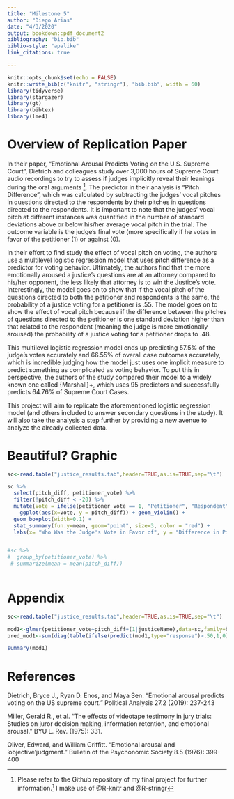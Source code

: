 ```yaml
---
title: "Milestone 5"
author: "Diego Arias"
date: "4/3/2020"
output: bookdown::pdf_document2
bibliography: "bib.bib"
biblio-style: "apalike"
link_citations: true

---
```


```r
knitr::opts_chunk$set(echo = FALSE)
knitr::write_bib(c("knitr", "stringr"), "bib.bib", width = 60)
library(tidyverse)
library(stargazer)
library(gt)
library(bibtex)
library(lme4)
```

# Overview of Replication Paper

In their paper, "Emotional Arousal Predicts Voting on the U.S. Supreme Court", Dietrich and colleagues study over 3,000 hours of Supreme Court audio recordings to try to assess if judges implicitly reveal their leanings during the oral arguments [^1]. The predictor in their analysis is “Pitch Difference”, which was calculated by subtracting the judges’ vocal pitches in questions directed to the respondents by their pitches in questions directed to the respondents. It is important to note that the judges’ vocal pitch at different instances was quantified in the number of standard deviations above or below his/her average vocal pitch in the trial. The outcome variable is the judge’s final vote (more specifically if he votes in favor of the petitioner (1) or against (0).

In their effort to find study the effect of vocal pitch on voting, the authors use a multilevel logistic regression model that uses pitch difference as a predictor for voting behavior. Ultimately, the authors find that the more emotionally aroused a justice’s questions are at an attorney compared to his/her opponent, the less likely that attorney is to win the Justice’s vote. Interestingly, the model goes on to show that if the vocal pitch of the questions directed to both the petitioner and respondents is the same, the probability of a justice voting for a petitioner is .55. The model goes on to show the effect of vocal pitch because if the difference between the pitches of questions directed to the petitioner is one standard deviation higher than that related to the respondent (meaning the judge is more emotionally aroused) the probability of a justice voting for a petitioner drops to .48.
	
This multilevel logistic regression model ends up predicting 57.5% of the judge’s votes accurately and 66.55% of overall case outcomes accurately, which is incredible judging how the model just uses one implicit measure to predict something as complicated as voting behavior. To put this in perspective, the authors of the study compared their model to a widely known one called {Marshall}+, which uses 95 predictors and successfully predicts 64.76% of Supreme Court Cases. 

This project will aim to replicate the aforementioned logistic regression model (and others included to answer secondary questions in the study). It will also take the analysis a step further by providing a new avenue to analyze the already collected data.

# Beautiful? Graphic

```r
sc<-read.table("justice_results.tab",header=TRUE,as.is=TRUE,sep="\t")

sc %>%
  select(pitch_diff, petitioner_vote) %>%
  filter(!pitch_diff < -20) %>%
  mutate(Vote = ifelse(petitioner_vote == 1, "Petitioner", "Respondent")) %>%
    ggplot(aes(x=Vote, y = pitch_diff)) + geom_violin() + 
  geom_boxplot(width=0.1) +
  stat_summary(fun.y=mean, geom="point", size=3, color = "red") +
  labs(x= "Who Was the Judge's Vote in Favor of", y = "Difference in Pitch (Petitioner - Respondent)", title = "Looking at Relationship Between Pitch Difference and a Judge's Vote", caption = "\nWhile hard to see in the boxplot, judges who vote in favor of the petitioner will average have have\na more negative difference in pitch(which is measured as the pitch toward the petitioner\nminus the pitch toward the respondant) compared to judges who vote infavor of\nthe respondant\n\nData from Dietrich et al. (2011)")


#sc %>%
#  group_by(petitioner_vote) %>%
 # summarize(mean = mean(pitch_diff))
  
```

# Appendix
 
```r
sc<-read.table("justice_results.tab",header=TRUE,as.is=TRUE,sep="\t")

mod1<-glmer(petitioner_vote~pitch_diff+(1|justiceName),data=sc,family=binomial)
pred_mod1<-sum(diag(table(ifelse(predict(mod1,type="response")>.50,1,0),sc[names(residuals(mod1)),"petitioner_vote"])))/length(residuals(mod1))

summary(mod1)

```

# References

Dietrich, Bryce J., Ryan D. Enos, and Maya Sen. "Emotional arousal predicts voting on the US supreme court." Political Analysis 27.2 (2019): 237-243

Miller, Gerald R., et al. "The effects of videotape testimony in jury trials: Studies on juror decision making, information retention, and emotional arousal." BYU L. Rev. (1975): 331.

Oliver, Edward, and William Griffitt. "Emotional arousal and ‘objective’judgment." Bulletin of the Psychonomic Society 8.5 (1976): 399-400



[^1]: Please refer to the Github repository of my final project for further information.^[[Github repository](https://github.com/Diego-arias/1006-milestone5)] I make use of @R-knitr and @R-stringr